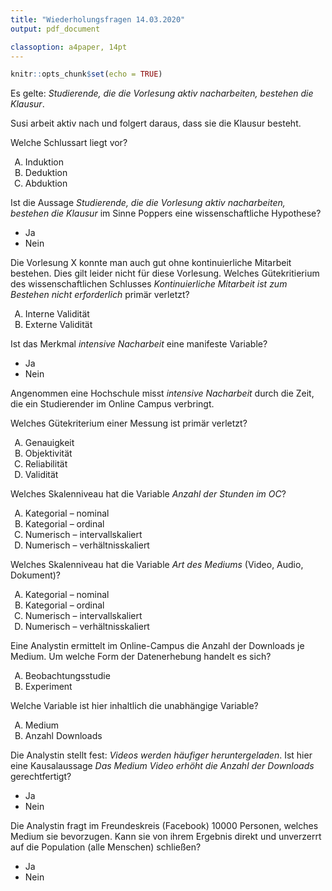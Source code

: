 ```yaml
---
title: "Wiederholungsfragen 14.03.2020"
output: pdf_document

classoption: a4paper, 14pt
---
```


```r
knitr::opts_chunk$set(echo = TRUE)
```

Es gelte: *Studierende, die die Vorlesung aktiv nacharbeiten, bestehen die Klausur*.

Susi arbeit aktiv nach und folgert daraus, dass sie die Klausur besteht.

Welche Schlussart liegt vor?

A.  Induktion
B.  Deduktion
C.  Abduktion

\vspace{2cm}

Ist die Aussage *Studierende, die die Vorlesung aktiv nacharbeiten, bestehen die Klausur* im Sinne Poppers eine wissenschaftliche Hypothese?

- Ja
- Nein

\vspace{2cm}

Die Vorlesung X konnte man auch gut ohne kontinuierliche Mitarbeit bestehen. Dies gilt leider nicht für diese Vorlesung. Welches Gütekritierium des wissenschaftlichen Schlusses *Kontinuierliche Mitarbeit ist zum Bestehen nicht erforderlich* primär verletzt?

A.  Interne Validität
B.  Externe Validität

\vspace{2cm}

Ist das Merkmal *intensive Nacharbeit* eine manifeste Variable?

- Ja
- Nein

\newpage

Angenommen eine Hochschule misst *intensive Nacharbeit* durch die Zeit, die ein Studierender im Online Campus verbringt. 

Welches Gütekriterium einer Messung ist primär verletzt?

A.  Genauigkeit
B.  Objektivität
C.  Reliabilität
D.  Validität

\vspace{2cm}


Welches Skalenniveau hat die Variable *Anzahl der Stunden im OC*?

A.  Kategorial – nominal
B.  Kategorial – ordinal
C.  Numerisch – intervallskaliert
D.  Numerisch – verhältnisskaliert

\vspace{2cm}

Welches Skalenniveau hat die Variable *Art des Mediums* (Video, Audio, Dokument)?

A.  Kategorial – nominal
B.  Kategorial – ordinal
C.  Numerisch – intervallskaliert
D.  Numerisch – verhältnisskaliert

\vspace{2cm}

Eine Analystin ermittelt im Online-Campus die Anzahl der Downloads je Medium. Um welche Form der Datenerhebung handelt es sich?

A.  Beobachtungsstudie
B.  Experiment

\vspace{2cm}

Welche Variable ist hier inhaltlich die unabhängige Variable?

A.	Medium 
B.	Anzahl Downloads 

\vspace{2cm}

Die Analystin stellt fest: *Videos werden häufiger heruntergeladen*. Ist hier eine Kausalaussage *Das Medium Video erhöht die Anzahl der Downloads* gerechtfertigt?

-  Ja
-  Nein

\vspace{2cm}

Die Analystin fragt im Freundeskreis (Facebook) 10000 Personen, welches Medium sie bevorzugen. Kann sie von ihrem Ergebnis direkt und unverzerrt auf die Population (alle Menschen) schließen?

-  Ja
-  Nein


